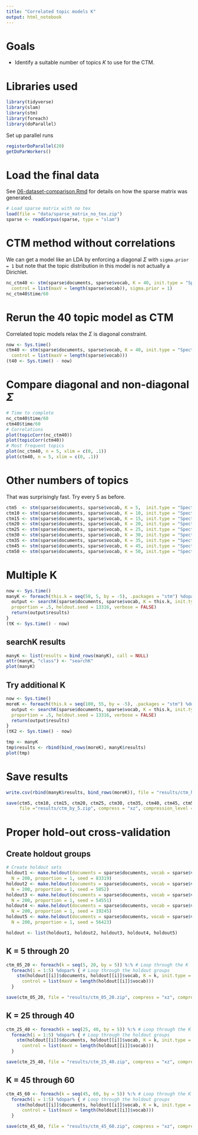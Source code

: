 ```yaml
---
title: "Correlated topic models K"
output: html_notebook
---
```


# Goals

  * Identify a suitable number of topics $K$ to use for the CTM.

# Libraries used

```r
library(tidyverse)
library(slam)
library(stm)
library(foreach)
library(doParallel)
```

Set up parallel runs

```r
registerDoParallel(20)
getDoParWorkers()
```

# Load the final data

See [06-dataset-comparison.Rmd](https://github.com/phively/uchicago-thesis/blob/master/06-dataset-comparison.Rmd) for details on how the sparse matrix was generated.

```r
# Load sparse matrix with no tex
load(file = "data/sparse_matrix_no_tex.zip")
sparse <- readCorpus(sparse, type = "slam")
```

# CTM method without correlations

We can get a model like an LDA by enforcing a diagonal $\Sigma$ with `sigma.prior = 1` but note that the topic distribution in this model is not actually a Dirichlet.

```r
nc_ctm40 <- stm(sparse$documents, sparse$vocab, K = 40, init.type = "Spectral", ngroups = 7,
  control = list(maxV = length(sparse$vocab)), sigma.prior = 1)
nc_ctm40$time/60
```

# Rerun the 40 topic model as CTM

Correlated topic models relax the $\Sigma$ is diagonal constraint.

```r
now <- Sys.time()
ctm40 <- stm(sparse$documents, sparse$vocab, K = 40, init.type = "Spectral", ngroups = 7,
  control = list(maxV = length(sparse$vocab)))
(t40 <- Sys.time() - now)
```

# Compare diagonal and non-diagonal $\Sigma$

```r
# Time to complete
nc_ctm40$time/60
ctm40$time/60
# Correlations
plot(topicCorr(nc_ctm40))
plot(topicCorr(ctm40))
# Most frequent topics
plot(nc_ctm40, n = 5, xlim = c(0, .1))
plot(ctm40, n = 5, xlim = c(0, .1))
```

# Other numbers of topics

That was surprisingly fast. Try every 5 as before.

```r
ctm5  <- stm(sparse$documents, sparse$vocab, K = 5,  init.type = "Spectral", ngroups = 7, control = list(maxV = length(sparse$vocab)))
ctm10 <- stm(sparse$documents, sparse$vocab, K = 10, init.type = "Spectral", ngroups = 7, control = list(maxV = length(sparse$vocab)))
ctm15 <- stm(sparse$documents, sparse$vocab, K = 15, init.type = "Spectral", ngroups = 7, control = list(maxV = length(sparse$vocab)))
ctm20 <- stm(sparse$documents, sparse$vocab, K = 20, init.type = "Spectral", ngroups = 7, control = list(maxV = length(sparse$vocab)))
ctm25 <- stm(sparse$documents, sparse$vocab, K = 25, init.type = "Spectral", ngroups = 7, control = list(maxV = length(sparse$vocab)))
ctm30 <- stm(sparse$documents, sparse$vocab, K = 30, init.type = "Spectral", ngroups = 7, control = list(maxV = length(sparse$vocab)))
ctm35 <- stm(sparse$documents, sparse$vocab, K = 35, init.type = "Spectral", ngroups = 7, control = list(maxV = length(sparse$vocab)))
ctm45 <- stm(sparse$documents, sparse$vocab, K = 45, init.type = "Spectral", ngroups = 7, control = list(maxV = length(sparse$vocab)))
ctm50 <- stm(sparse$documents, sparse$vocab, K = 50, init.type = "Spectral", ngroups = 7, control = list(maxV = length(sparse$vocab)))
```

# Multiple K

```r
now <- Sys.time()
manyK <- foreach(this.k = seq(50, 5, by = -5), .packages = "stm") %dopar% {
  output <- searchK(sparse$documents, sparse$vocab, K = this.k, init.type = "Spectral", ngroups = 7,
  proportion = .5, heldout.seed = 13316, verbose = FALSE)
  return(output$results)
}
(tK <- Sys.time() - now)
```

## searchK results

```r
manyK <- list(results = bind_rows(manyK), call = NULL)
attr(manyK, "class") <- "searchK"
plot(manyK)
```

## Try additional K

```r
now <- Sys.time()
moreK <- foreach(this.k = seq(100, 55, by = -5), .packages = "stm") %dopar% {
  output <- searchK(sparse$documents, sparse$vocab, K = this.k, init.type = "Spectral", ngroups = 7,
  proportion = .5, heldout.seed = 13316, verbose = FALSE)
  return(output$results)
}
(tK2 <- Sys.time() - now)
```

```r
tmp <- manyK
tmp$results <- rbind(bind_rows(moreK), manyK$results)
plot(tmp)
```

# Save results

```r
write.csv(rbind(manyK$results, bind_rows(moreK)), file = "results/ctm_holdout.csv")
```

```r
save(ctm5, ctm10, ctm15, ctm20, ctm25, ctm30, ctm35, ctm40, ctm45, ctm50, nc_ctm40, manyK, moreK,
     file ="results/ctm_by_5.zip", compress = "xz", compression_level = 1)
```

# Proper hold-out cross-validation

## Create holdout groups

```r
# Create holdout sets
holdout1 <- make.heldout(documents = sparse$documents, vocab = sparse$vocab,
  N = 200, proportion = 1, seed = 83319)
holdout2 <- make.heldout(documents = sparse$documents, vocab = sparse$vocab,
  N = 200, proportion = 1, seed = 5052)
holdout3 <- make.heldout(documents = sparse$documents, vocab = sparse$vocab,
  N = 200, proportion = 1, seed = 54551)
holdout4 <- make.heldout(documents = sparse$documents, vocab = sparse$vocab,
  N = 200, proportion = 1, seed = 19245)
holdout5 <- make.heldout(documents = sparse$documents, vocab = sparse$vocab,
  N = 200, proportion = 1, seed = 56423)

holdout <- list(holdout1, holdout2, holdout3, holdout4, holdout5)
```

## K = 5 through 20

```r
ctm_05_20 <- foreach(k = seq(5, 20, by = 5)) %:% # Loop through the K
  foreach(i = 1:5) %dopar% { # Loop through the holdout groups
    stm(holdout[[i]]$documents, holdout[[i]]$vocab, K = k, init.type = "Spectral", ngroups = 5,
      control = list(maxV = length(holdout[[i]]$vocab)))
  }

save(ctm_05_20, file = "results/ctm_05_20.zip", compress = "xz", compression_level = 1)
```

## K = 25 through 40

```r
ctm_25_40 <- foreach(k = seq(25, 40, by = 5)) %:% # Loop through the K
  foreach(i = 1:5) %dopar% { # Loop through the holdout groups
    stm(holdout[[i]]$documents, holdout[[i]]$vocab, K = k, init.type = "Spectral", ngroups = 5,
      control = list(maxV = length(holdout[[i]]$vocab)))
  }

save(ctm_25_40, file = "results/ctm_25_40.zip", compress = "xz", compression_level = 1)
```

## K = 45 through 60

```r
ctm_45_60 <- foreach(k = seq(45, 60, by = 5)) %:% # Loop through the K
  foreach(i = 1:5) %dopar% { # Loop through the holdout groups
    stm(holdout[[i]]$documents, holdout[[i]]$vocab, K = k, init.type = "Spectral", ngroups = 5,
      control = list(maxV = length(holdout[[i]]$vocab)))
  }

save(ctm_45_60, file = "results/ctm_45_60.zip", compress = "xz", compression_level = 1)
```
